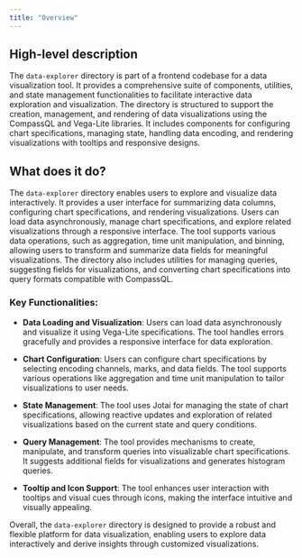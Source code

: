 ```yaml
---
title: "Overview"
---
```


## High-level description

The `data-explorer` directory is part of a frontend codebase for a data visualization tool. It provides a comprehensive suite of components, utilities, and state management functionalities to facilitate interactive data exploration and visualization. The directory is structured to support the creation, management, and rendering of data visualizations using the CompassQL and Vega-Lite libraries. It includes components for configuring chart specifications, managing state, handling data encoding, and rendering visualizations with tooltips and responsive designs.

## What does it do?

The `data-explorer` directory enables users to explore and visualize data interactively. It provides a user interface for summarizing data columns, configuring chart specifications, and rendering visualizations. Users can load data asynchronously, manage chart specifications, and explore related visualizations through a responsive interface. The tool supports various data operations, such as aggregation, time unit manipulation, and binning, allowing users to transform and summarize data fields for meaningful visualizations. The directory also includes utilities for managing queries, suggesting fields for visualizations, and converting chart specifications into query formats compatible with CompassQL.

### Key Functionalities:

- **Data Loading and Visualization**: Users can load data asynchronously and visualize it using Vega-Lite specifications. The tool handles errors gracefully and provides a responsive interface for data exploration.

- **Chart Configuration**: Users can configure chart specifications by selecting encoding channels, marks, and data fields. The tool supports various operations like aggregation and time unit manipulation to tailor visualizations to user needs.

- **State Management**: The tool uses Jotai for managing the state of chart specifications, allowing reactive updates and exploration of related visualizations based on the current state and query conditions.

- **Query Management**: The tool provides mechanisms to create, manipulate, and transform queries into visualizable chart specifications. It suggests additional fields for visualizations and generates histogram queries.

- **Tooltip and Icon Support**: The tool enhances user interaction with tooltips and visual cues through icons, making the interface intuitive and visually appealing.

Overall, the `data-explorer` directory is designed to provide a robust and flexible platform for data visualization, enabling users to explore data interactively and derive insights through customized visualizations.